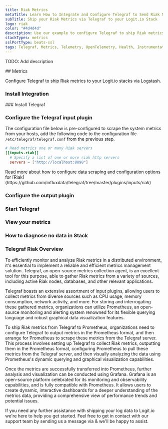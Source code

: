 ```yaml
---
title: Riak Metrics
metaTitle: Learn How to Integrate and Configure Telegraf to Send Riak Metrics
subTitle: Ship your Riak Metrics via Telegraf to your Logit.io Stack
logo: riak
color: "#4d4d4d"
description: Use our example to configure Telegraf to ship Riak metrics to your Logit.io stacks. Configure Telegraf to send Riak metrics to Logstash or Elastic.
stackTypes: metrics
sslPortType: beats-ssl
tags: Telegraf, Metrics, Telemetry, OpenTelemetry, Health, Instrumentation, Riak, Database, Monitoring
---
```


TODO: Add description

<Steps>
  ## Metrics

  Configure Telegraf to ship Riak metrics to your Logit.io stacks via Logstash.
  
  ### Install Integration
  <InstallIntegration/>
  ### Install Telegraf

  <InstallTelegraf />

  ### Configure the Telegraf input plugin

  The configuration file below is pre-configured to scrape the system metrics from your hosts, add the following code to the configuration file `/etc/telegraf/telegraf.conf` from the previous step.

  ```toml copy
  # Read metrics one or many Riak servers
  [[inputs.riak]]
    # Specify a list of one or more riak http servers
    servers = ["http://localhost:8098"]
  ```

  <Callout type="info">
    Read more about how to configure data scraping and configuration options for [Riak](https://github.com/influxdata/telegraf/tree/master/plugins/inputs/riak)
  </Callout>

  ### Configure the output plugin

  <TelegrafOutputPlugin />

  ### Start Telegraf

  <StartTelegraf />

  ### View your metrics
  <LaunchStack source="Riak_Metrics_via_Telegraf" utmMedium="metrics" utmCampaign="telegraf-Riak-metrics" />

  ### How to diagnose no data in Stack

  <DiagnoseNoData />

</Steps>

### Telegraf Riak Overview

To efficiently monitor and analyze Riak metrics in a distributed environment, it's essential to 
implement a reliable and efficient metrics management solution. Telegraf, an open-source metrics 
collection agent, is an excellent tool for this purpose, able to gather Riak metrics from a variety 
of sources, including active Riak nodes, databases, and other relevant applications.

Telegraf boasts an extensive assortment of input plugins, allowing users to collect metrics from 
diverse sources such as CPU usage, memory consumption, network activity, and more. For storing and 
interrogating these gathered metrics, organizations can utilize Prometheus, an open-source monitoring 
and alerting system renowned for its flexible querying language and robust graphical data visualization features.

To ship Riak metrics from Telegraf to Prometheus, organizations need to configure Telegraf to output metrics 
in the Prometheus format, and then arrange for Prometheus to scrape these metrics from the Telegraf server. 
This process involves setting up Telegraf to collect Riak metrics, outputting them in the Prometheus format, 
configuring Prometheus to pull these metrics from the Telegraf server, and then visually analyzing the data 
using Prometheus's dynamic querying and graphical visualization capabilities.

Once the metrics are successfully transferred into Prometheus, further analysis and visualization can be 
conducted using Grafana. Grafana is an open-source platform celebrated for its monitoring and observability 
capabilities, and is fully compatible with Prometheus. It allows users to create dynamic, interactive 
dashboards for a deeper understanding of the metrics data, providing a comprehensive view of performance trends and potential issues.

If you need any further assistance with shipping your log data to Logit.io we're here to help you get started. 
Feel free to get in contact with our support team by sending us a message via <IntercomButton text="live chat" /> 
& we'll be happy to assist.